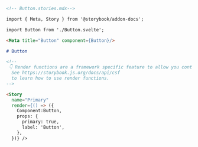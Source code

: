 ```md
<!-- Button.stories.mdx-->

import { Meta, Story } from '@storybook/addon-docs';

import Button from './Button.svelte';

<Meta title="Button" component={Button}/>

# Button

<!--
 👇 Render functions are a framework specific feature to allow you control on how the component renders.
  See https://storybook.js.org/docs/api/csf
  to learn how to use render functions.
-->

<Story 
  name="Primary"
  render={() => ({
    Component:Button,
    props: {
      primary: true,
      label: 'Button',
    },
  })} />
```